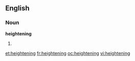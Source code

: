 ==English==
===Noun===
'''heightening'''
#{{present participle of|heighten}}

[[et:heightening]]
[[fr:heightening]]
[[oc:heightening]]
[[vi:heightening]]